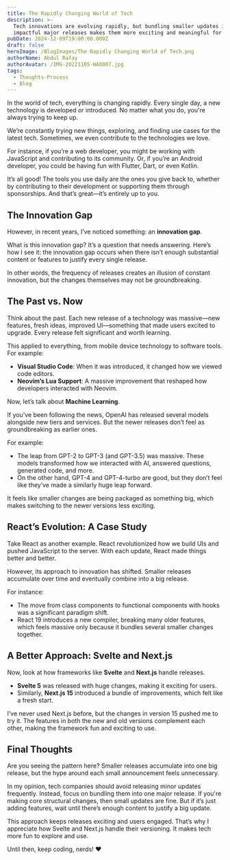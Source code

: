 ```yaml
---
title: The Rapidly Changing World of Tech
description: >-
  Tech innovations are evolving rapidly, but bundling smaller updates into
  impactful major releases makes them more exciting and meaningful for users.
pubDate: 2024-12-09T19:00:00.000Z
draft: false
heroImage: /BlogImages/The Rapidly Changing World of Tech.png
authorName: Abdul Rafay
authorAvatar: /IMG-20221105-WA0007.jpg
tags:
  - Thoughts-Process
  - Blog
---
```


In the world of tech, everything is changing rapidly. Every single day, a new technology is developed or introduced. No matter what you do, you're always trying to keep up.

We’re constantly trying new things, exploring, and finding use cases for the latest tech. Sometimes, we even contribute to the technologies we love.

For instance, if you’re a web developer, you might be working with JavaScript and contributing to its community. Or, if you’re an Android developer, you could be having fun with Flutter, Dart, or even Kotlin.

It’s all good! The tools you use daily are the ones you give back to, whether by contributing to their development or supporting them through sponsorships. And that’s great—it’s entirely up to you.

## The Innovation Gap

However, in recent years, I’ve noticed something: an **innovation gap**.

What is this innovation gap? It’s a question that needs answering. Here’s how I see it: the innovation gap occurs when there isn’t enough substantial content or features to justify every single release.

In other words, the frequency of releases creates an illusion of constant innovation, but the changes themselves may not be groundbreaking.

## The Past vs. Now

Think about the past. Each new release of a technology was massive—new features, fresh ideas, improved UI—something that made users excited to upgrade. Every release felt significant and worth learning.

This applied to everything, from mobile device technology to software tools. For example:

- **Visual Studio Code**: When it was introduced, it changed how we viewed code editors.
- **Neovim’s Lua Support**: A massive improvement that reshaped how developers interacted with Neovim.

Now, let’s talk about **Machine Learning**.

If you’ve been following the news, OpenAI has released several models alongside new tiers and services. But the newer releases don’t feel as groundbreaking as earlier ones.

For example:

- The leap from GPT-2 to GPT-3 (and GPT-3.5) was massive. These models transformed how we interacted with AI, answered questions, generated code, and more.
- On the other hand, GPT-4 and GPT-4-turbo are good, but they don’t feel like they’ve made a similarly huge leap forward.

It feels like smaller changes are being packaged as something big, which makes switching to the newer versions less exciting.

## React’s Evolution: A Case Study

Take React as another example. React revolutionized how we build UIs and pushed JavaScript to the server. With each update, React made things better and better.

However, its approach to innovation has shifted. Smaller releases accumulate over time and eventually combine into a big release.

For instance:

- The move from class components to functional components with hooks was a significant paradigm shift.
- React 19 introduces a new compiler, breaking many older features, which feels massive only because it bundles several smaller changes together.

## A Better Approach: Svelte and Next.js

Now, look at how frameworks like **Svelte** and **Next.js** handle releases.

- **Svelte 5** was released with huge changes, making it exciting for users.
- Similarly, **Next.js 15** introduced a bundle of improvements, which felt like a fresh start.

I’ve never used Next.js before, but the changes in version 15 pushed me to try it. The features in both the new and old versions complement each other, making the framework fun and exciting to use.

## Final Thoughts

Are you seeing the pattern here? Smaller releases accumulate into one big release, but the hype around each small announcement feels unnecessary.

In my opinion, tech companies should avoid releasing minor updates frequently. Instead, focus on bundling them into one major release. If you're making core structural changes, then small updates are fine. But if it’s just adding features, wait until there’s enough content to justify a big update.

This approach keeps releases exciting and users engaged. That’s why I appreciate how Svelte and Next.js handle their versioning. It makes tech more fun to explore and use.

Until then, keep coding, nerds! ❤️
